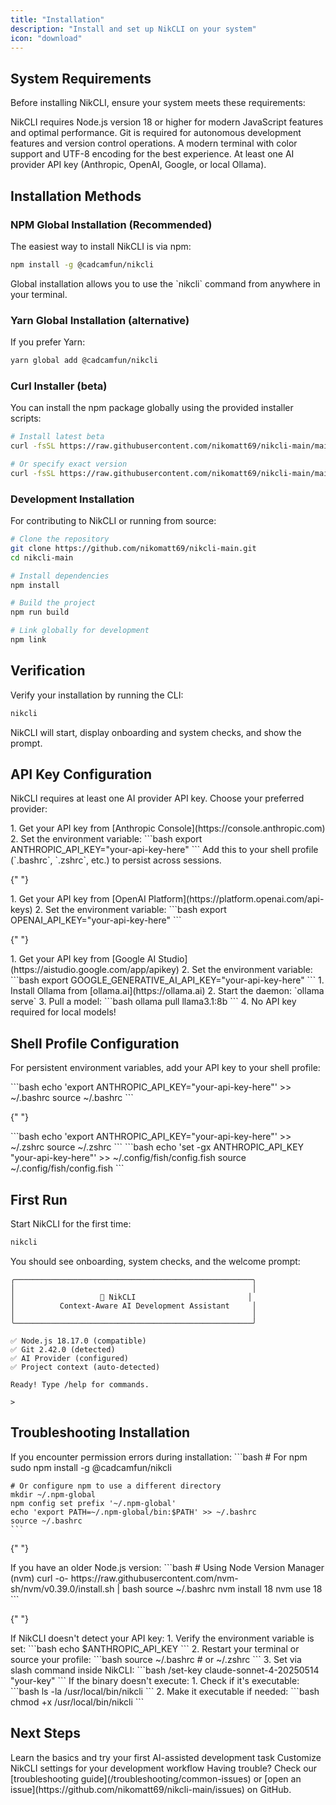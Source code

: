 ```yaml
---
title: "Installation"
description: "Install and set up NikCLI on your system"
icon: "download"
---
```


## System Requirements

Before installing NikCLI, ensure your system meets these requirements:

<CardGroup cols={2}>
  <Card title="Node.js 18+" icon="node-js">
    NikCLI requires Node.js version 18 or higher for modern JavaScript features
    and optimal performance.
  </Card>
  <Card title="Git" icon="git-alt">
    Git is required for autonomous development features and version control
    operations.
  </Card>
  <Card title="Terminal" icon="terminal">
    A modern terminal with color support and UTF-8 encoding for the best
    experience.
  </Card>
  <Card title="API Keys" icon="key">
    At least one AI provider API key (Anthropic, OpenAI, Google, or local
    Ollama).
  </Card>
</CardGroup>

## Installation Methods

### NPM Global Installation (Recommended)

The easiest way to install NikCLI is via npm:

```bash
npm install -g @cadcamfun/nikcli
```

<Note>
  Global installation allows you to use the `nikcli` command from anywhere in
  your terminal.
</Note>

### Yarn Global Installation (alternative)

If you prefer Yarn:

```bash
yarn global add @cadcamfun/nikcli
```

### Curl Installer (beta)

You can install the npm package globally using the provided installer scripts:

```bash
# Install latest beta
curl -fsSL https://raw.githubusercontent.com/nikomatt69/nikcli-main/main/installer/install.sh | bash

# Or specify exact version
curl -fsSL https://raw.githubusercontent.com/nikomatt69/nikcli-main/main/installer/install.sh | bash -s -- --version 0.5.8-beta
```

### Development Installation

For contributing to NikCLI or running from source:

```bash
# Clone the repository
git clone https://github.com/nikomatt69/nikcli-main.git
cd nikcli-main

# Install dependencies
npm install

# Build the project
npm run build

# Link globally for development
npm link
```

## Verification

Verify your installation by running the CLI:

```bash
nikcli
```

NikCLI will start, display onboarding and system checks, and show the prompt.

## API Key Configuration

NikCLI requires at least one AI provider API key. Choose your preferred provider:

<Tabs>
  <Tab title="Anthropic Claude (Recommended)">
    1. Get your API key from [Anthropic Console](https://console.anthropic.com)
    2. Set the environment variable:
    ```bash
    export ANTHROPIC_API_KEY="your-api-key-here"
    ```
    <Tip>
      Add this to your shell profile (`.bashrc`, `.zshrc`, etc.) to persist
      across sessions.
    </Tip>
  </Tab>

{" "}

<Tab title="OpenAI GPT">
  1. Get your API key from [OpenAI
  Platform](https://platform.openai.com/api-keys) 2. Set the environment
  variable: ```bash export OPENAI_API_KEY="your-api-key-here" ```
</Tab>

{" "}

<Tab title="Google Gemini">
  1. Get your API key from [Google AI
  Studio](https://aistudio.google.com/app/apikey) 2. Set the environment
  variable: ```bash export GOOGLE_GENERATIVE_AI_API_KEY="your-api-key-here" ```
</Tab>

  <Tab title="Ollama (Local)">
    1. Install Ollama from [ollama.ai](https://ollama.ai)
    2. Start the daemon: `ollama serve`
    3. Pull a model:
    ```bash
    ollama pull llama3.1:8b
    ```
    4. No API key required for local models!
  </Tab>
</Tabs>

## Shell Profile Configuration

For persistent environment variables, add your API key to your shell profile:

<Tabs>
  <Tab title="Bash">
    ```bash
    echo 'export ANTHROPIC_API_KEY="your-api-key-here"' >> ~/.bashrc
    source ~/.bashrc
    ```
  </Tab>

{" "}

<Tab title="Zsh">
  ```bash echo 'export ANTHROPIC_API_KEY="your-api-key-here"' >> ~/.zshrc source
  ~/.zshrc ```
</Tab>

  <Tab title="Fish">
    ```bash
    echo 'set -gx ANTHROPIC_API_KEY "your-api-key-here"' >> ~/.config/fish/config.fish
    source ~/.config/fish/config.fish
    ```
  </Tab>
</Tabs>

## First Run

Start NikCLI for the first time:

```bash
nikcli
```

You should see onboarding, system checks, and the welcome prompt:

```
╭─────────────────────────────────────────────────────╮
│                                                     │
│                   🚀 NikCLI                         │
│          Context-Aware AI Development Assistant     │
│                                                     │
╰─────────────────────────────────────────────────────╯

✅ Node.js 18.17.0 (compatible)
✅ Git 2.42.0 (detected)
✅ AI Provider (configured)
✅ Project context (auto-detected)

Ready! Type /help for commands.

>
```

## Troubleshooting Installation

<AccordionGroup>
  <Accordion title="Permission Denied Errors">
    If you encounter permission errors during installation:
    ```bash
    # For npm
    sudo npm install -g @cadcamfun/nikcli
    
    # Or configure npm to use a different directory
    mkdir ~/.npm-global
    npm config set prefix '~/.npm-global'
    echo 'export PATH=~/.npm-global/bin:$PATH' >> ~/.bashrc
    source ~/.bashrc
    ```
  </Accordion>

{" "}

<Accordion title="Node.js Version Issues">
  If you have an older Node.js version: ```bash # Using Node Version Manager
  (nvm) curl -o- https://raw.githubusercontent.com/nvm-sh/nvm/v0.39.0/install.sh
  | bash source ~/.bashrc nvm install 18 nvm use 18 ```
</Accordion>

{" "}

<Accordion title="API Key Not Detected">
  If NikCLI doesn't detect your API key: 1. Verify the environment variable is
  set: ```bash echo $ANTHROPIC_API_KEY ``` 2. Restart your terminal or source
  your profile: ```bash source ~/.bashrc # or ~/.zshrc ``` 3. Set via slash
  command inside NikCLI: ```bash /set-key claude-sonnet-4-20250514 "your-key"
  ```
</Accordion>

  <Accordion title="Binary Execution Issues">
    If the binary doesn't execute:
    1. Check if it's executable:
    ```bash
    ls -la /usr/local/bin/nikcli
    ```
    2. Make it executable if needed:
    ```bash
    chmod +x /usr/local/bin/nikcli
    ```
  </Accordion>
</AccordionGroup>

## Next Steps

<CardGroup cols={2}>
  <Card title="First Steps" icon="rocket" href="/quickstart/first-steps">
    Learn the basics and try your first AI-assisted development task
  </Card>
  <Card title="Configuration" icon="gear" href="/quickstart/configuration">
    Customize NikCLI settings for your development workflow
  </Card>
</CardGroup>

<Note>
  Having trouble? Check our [troubleshooting
  guide](/troubleshooting/common-issues) or [open an
  issue](https://github.com/nikomatt69/nikcli-main/issues) on GitHub.
</Note>
